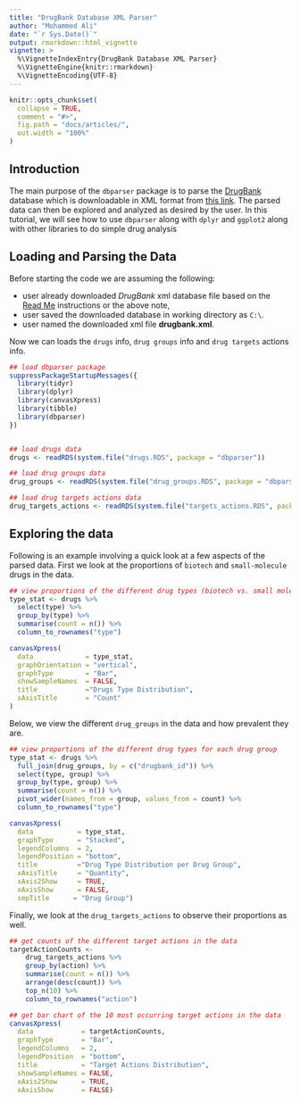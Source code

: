 ---
title: "DrugBank Database XML Parser"
author: "Mohammed Ali"
date: "`r Sys.Date()`"
output: rmarkdown::html_vignette
vignette: >
  %\VignetteIndexEntry{DrugBank Database XML Parser}
  %\VignetteEngine{knitr::rmarkdown}
  %\VignetteEncoding{UTF-8}
---

```{r setup, include = FALSE}
knitr::opts_chunk$set(
  collapse = TRUE,
  comment = "#>",
  fig.path = "docs/articles/",
  out.width = "100%"
)
```

## Introduction
The main purpose of the `dbparser` package is to parse the 
[DrugBank](https://go.drugbank.com/) database which is downloadable in XML format 
from [this link](https://go.drugbank.com/releases/latest). The parsed data can 
then be explored and analyzed as desired by the user. 
In this tutorial, we will see how to use `dbparser` along with `dplyr` and 
`ggplot2` along with other libraries to do simple drug analysis

## Loading and Parsing the Data

Before starting the code we are assuming the following:

- user already downloaded *DrugBank* xml database file based on the
[Read Me](https://docs.ropensci.org/dbparser/) instructions or the above note,
- user saved the downloaded database in working directory as `C:\`.
- user named the downloaded xml file **drugbank.xml**. 

Now we can loads the `drugs` info, `drug groups` info and `drug targets`
actions info.

```{r eval=T}
## load dbparser package
suppressPackageStartupMessages({
  library(tidyr)
  library(dplyr)
  library(canvasXpress)
  library(tibble)
  library(dbparser)
})


## load drugs data
drugs <- readRDS(system.file("drugs.RDS", package = "dbparser"))

## load drug groups data
drug_groups <- readRDS(system.file("drug_groups.RDS", package = "dbparser"))

## load drug targets actions data
drug_targets_actions <- readRDS(system.file("targets_actions.RDS", package = "dbparser"))
```


## Exploring the data

Following is an example involving a quick look at a few aspects of the parsed 
data. First we look at the proportions of `biotech` and `small-molecule` drugs 
in the data.

```{r eval=T}
## view proportions of the different drug types (biotech vs. small molecule)
type_stat <- drugs %>% 
  select(type) %>% 
  group_by(type) %>% 
  summarise(count = n()) %>% 
  column_to_rownames("type")

canvasXpress(
  data             = type_stat,
  graphOrientation = "vertical",
  graphType        = "Bar",
  showSampleNames  = FALSE,
  title            ="Drugs Type Distribution",
  xAxisTitle       = "Count"
)
```


Below, we view the different `drug_groups` in the data and how prevalent they 
are.

```{r eval=T}
## view proportions of the different drug types for each drug group
type_stat <- drugs %>% 
  full_join(drug_groups, by = c("drugbank_id")) %>% 
  select(type, group) %>% 
  group_by(type, group) %>% 
  summarise(count = n()) %>% 
  pivot_wider(names_from = group, values_from = count) %>% 
  column_to_rownames("type")

canvasXpress(
  data           = type_stat,
  graphType      = "Stacked",
  legendColumns  = 2,
  legendPosition = "bottom",
  title          ="Drug Type Distribution per Drug Group",
  xAxisTitle     = "Quantity",
  xAxis2Show     = TRUE,
  xAxisShow      = FALSE,
  smpTitle      = "Drug Group")
```

Finally, we look at the `drug_targets_actions` to observe their proportions as 
well.


```{r eval=T}
## get counts of the different target actions in the data
targetActionCounts <- 
    drug_targets_actions %>% 
    group_by(action) %>% 
    summarise(count = n()) %>% 
    arrange(desc(count)) %>% 
    top_n(10) %>% 
    column_to_rownames("action")

## get bar chart of the 10 most occurring target actions in the data
canvasXpress(
  data            = targetActionCounts,
  graphType       = "Bar",
  legendColumns   = 2,
  legendPosition  = "bottom",
  title           = "Target Actions Distribution",
  showSampleNames = FALSE,
  xAxis2Show      = TRUE,
  xAxisShow       = FALSE)
```

